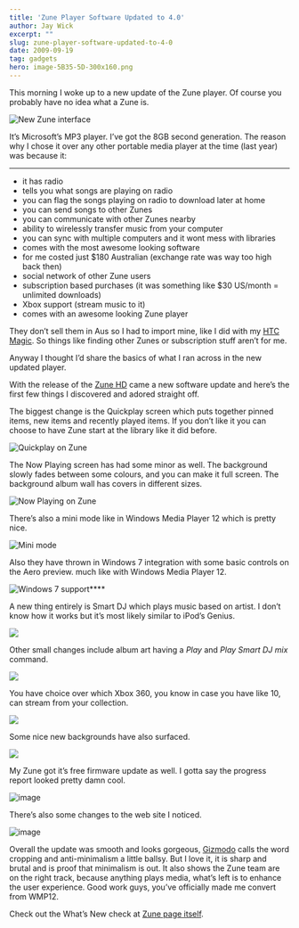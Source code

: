 ```yaml
---
title: 'Zune Player Software Updated to 4.0'
author: Jay Wick
excerpt: ""
slug: zune-player-software-updated-to-4-0
date: 2009-09-19
tag: gadgets
hero: image-5B35-5D-300x160.png
---
```


This morning I woke up to a new update of the Zune player. Of course you probably have no idea what a Zune is.

![New Zune interface](./image-5B42-5D.png "New Zune interface")

It’s Microsoft’s MP3 player. I’ve got the 8GB second generation. The reason why I chose it over any other portable media player at the time (last year) was because it:

****

*   it has radio 
*   tells you what songs are playing on radio 
*   you can flag the songs playing on radio to download later at home 
*   you can send songs to other Zunes 
*   you can communicate with other Zunes nearby
*   ability to wirelessly transfer music from your computer
*   you can sync with multiple computers and it wont mess with libraries
*   comes with the most awesome looking software
*   for me costed just $180 Australian (exchange rate was way too high back then)
*   social network of other Zune users 
*   subscription based purchases (it was something like $30 US/month = unlimited downloads) 
*   Xbox support (stream music to it) 
*   comes with an awesome looking Zune player 

They don’t sell them in Aus so I had to import mine, like I did with my [HTC Magic](/blog/92/the-htc-magic-in-the-hands-of-yours-truly/). So things like finding other Zunes or subscription stuff aren’t for me.

Anyway I thought I’d share the basics of what I ran across in the new updated player.

With the release of the [Zune HD](https://www.zune.net/en-us/products/zunehd/default.htm) came a new software update and here’s the first few things I discovered and adored straight off.

The biggest change is the Quickplay screen which puts together pinned items, new items and recently played items. If you don’t like it you can choose to have Zune start at the library like it did before.

![Quickplay on Zune](./image-5B37-5D-300x150.png)

The Now Playing screen has had some minor as well. The background slowly fades between some colours, and you can make it full screen. The background album wall has covers in different sizes.

![Now Playing on Zune](./image-5B35-5D-300x160.png)

There’s also a mini mode like in Windows Media Player 12 which is pretty nice.

![Mini mode](./image-5B47-5D.png "Mini mode")

Also they have thrown in Windows 7 integration with some basic controls on the Aero preview. much like with Windows Media Player 12.

![Windows 7 support](./image-5B43-5D.png "Windows 7 support")****

A new thing entirely is Smart DJ which plays music based on artist. I don’t know how it works but it’s most likely similar to iPod’s Genius.

![](./image-5B44-5D-300x167.png)

Other small changes include album art having a *Play* and *Play Smart DJ mix* command.

![](./image-5B27-5D.png)

You have choice over which Xbox 360, you know in case you have like 10, can stream from your collection.

![](./image-5B45-5D-300x158.png)

Some nice new backgrounds have also surfaced.

![](./image-5B46-5D-300x159.png)

My Zune got it’s free firmware update as well. I gotta say the progress report looked pretty damn cool.

![image](./image-5B38-5D-257x300.png)

There’s also some changes to the web site I noticed.

![image](./image-5B39-5D-300x279.png)

Overall the update was smooth and looks gorgeous, [Gizmodo](https://gizmodo.com/5360126/zune-hd-review-the-pmp-evolved) calls the word cropping and anti-minimalism a little ballsy. But I love it, it is sharp and brutal and is proof that minimalism is out. It also shows the Zune team are on the right track, because anything plays media, what’s left is to enhance the user experience. Good work guys, you’ve officially made me convert from WMP12.

Check out the What’s New check at [Zune page itself](https://www.zune.net/en-us/products/learningcenter/zunesoftware/gettingstarted/newinsoftware.htm).
